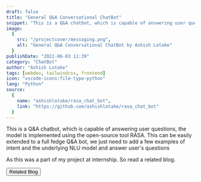 ```yaml
---
draft: false
title: "General Q&A Conversational ChatBot"
snippet: "This is a Q&A chatbot, which is capable of answering user questions."
image:
  {
    src: "/projectcover/messaging.png",
    alt: "General Q&A Conversational ChatBot by Ashish Lotake"
  }
publishDate: "2022-06-03 11:39"
category: "ChatBot"
author: "Ashish Lotake"
tags: [webdev, tailwindcss, frontend]
icon: "vscode-icons:file-type-python"
lang: "Python"
source:
  {
    name: "ashishlotake/rasa_chat_bot",
    link: "https://github.com/ashishlotake/rasa_chat_bot"
  }
---
```


<Container>
<PicWithCap picture="/blog/rasachat/rasa_pic.png" />

This is a Q&A chatbot, which is capable of answering user questions, the model
is implemented using the open-source tool RASA. This can be easily extended to
a full fedge Q&A bot, we just need to add a few examples of intent and the
underlying NLU model and answer user's questions

<Notification type="message">
	<p class="p-0 leading-tight">
		<Icon class="h-8 sm:h-12" name="mdi:bell-circle-outline" />
		As this was a part of my project at internship. So read a related blog.
	</p>
</Notification>

<div class="flex justify-center pt-5 ">
  <a href="/blog/rasa-chat-bot">
    <Button size="sm">Related Blog</Button>
  </a>
</div>
</Container>
